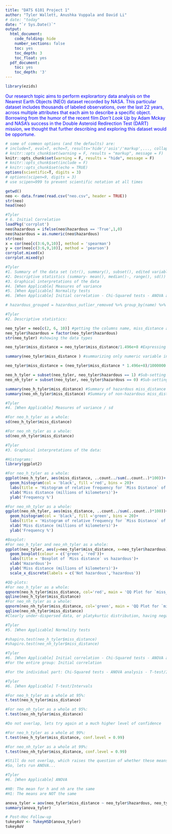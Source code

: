 ```yaml
---
title: "DATS 6101 Project 1"
author: "Tyler Wallett, Anushka Vuppala and David Li"
# date: "today"
date: "`r Sys.Date()`"
output:
  html_document:
    code_folding: hide
    number_sections: false
    toc: yes
    toc_depth: 3
    toc_float: yes
  pdf_document:
    toc: yes
    toc_depth: '3'
---
```

```r
library(ezids)
```
<span style="color: Blue;"> Our research topic aims to perform explorartory data analysis on the Nearest Earth Objects (NEO) dataset recorded by NASA. This particular dataset includes thousands of labeled observations, over the last 22 years, across multiple attributes that each aim to describe a specific object. Borrowing from the humor of the recent film *Don’t Look Up* by Adam Mckay and NASA’s success in the Double Asteroid Redirection Test (DART) mission, we thought that further describing and exploring this dataset would be opportune.</span> 

```r
# some of common options (and the defaults) are: 
# include=T, eval=T, echo=T, results='hide'/'asis'/'markup',..., collapse=F, warning=T, message=T, error=T, cache=T, fig.width=6, fig.height=4, fig.dim=c(6,4) #inches, fig.align='left'/'center','right', 
# knitr::opts_chunk$set(warning = F, results = "markup", message = F)
knitr::opts_chunk$set(warning = F, results = "hide", message = F)
# knitr::opts_chunk$set(include = F)
# knitr::opts_chunk$set(echo = TRUE)
options(scientific=T, digits = 3) 
# options(scipen=9, digits = 3) 
# use scipen=999 to prevent scientific notation at all times
```

```r
getwd()
neo <- data.frame(read.csv("neo.csv", header = TRUE))
str(neo)
head(neo)
```




```r
#Tyler 
# 6. Initial Correlation
loadPkg('corrplot')
neo$hazardous = ifelse(neo$hazardous == 'True',1,0)
neo$hazardous = as.numeric(neo$hazardous)
str(neo)
x = cor(neo[c(3:6,9,10)], method = 'spearman')
y = cor(neo[c(3:6,9,10)], method = 'pearson')
corrplot.mixed(x)
corrplot.mixed(y)
```


```r
#Tyler 
#1. Summary of the data set (str(), summary(), subset(), edited variable to `millions of kilometers`)
#2. Descriptive statistics (summary- mean(), median()-, range(), sd())
#3. Graphical interpretations of the data
#4. [When Applicable] Measures of variance
#5. [When Applicable] Normality tests
#6. [When Applicable] Initial correlation - Chi-Squared tests - ANOVA analysis - T-test/Intervals
```

```r
# hazardous_grouped = hazardous_outlier_removed %>% group_by(name) %>% summarise(absolute_magnitude = mean(absolute_magnitude))

```

```r
#Tyler 
#2. Descriptive statistics:

neo_tyler = neo[c(2, 6, 10)] #getting the columns name, miss_distance and hazardous
neo_tyler$hazardous = factor(neo_tyler$hazardous)
str(neo_tyler) #showing the data types

neo_tyler$miss_distance = neo_tyler$miss_distance/1.496e+8 #Expressing unit in au (astronomical units)

summary(neo_tyler$miss_distance ) #summarizing only numeric variable in au

neo_tyler$miss_distance = (neo_tyler$miss_distance * 1.496e+8)/1000000

neo_h_tyler = subset(neo_tyler, neo_tyler$hazardous == 1) #Sub-setting the data into hazardous 
neo_nh_tyler = subset(neo_tyler, neo_tyler$hazardous == 0) #Sub-setting the data into non-hazardous

summary(neo_h_tyler$miss_distance) #Summary of hazardous miss_distance
summary(neo_nh_tyler$miss_distance) #Summary of non-hazardous miss_distance
```

```r
#Tyler 
#4. [When Applicable] Measures of variance / sd

#For neo_h_tyler as a whole:
sd(neo_h_tyler$miss_distance)

#For neo_nh_tyler as a whole:
sd(neo_nh_tyler$miss_distance)
```

```r
#Tyler 
#3. Graphical interpretations of the data:

#Histograms:
library(ggplot2)

#For neo_h_tyler as a whole:
ggplot(neo_h_tyler, aes(miss_distance, ..count../sum(..count..)*100))+
  geom_histogram(col = 'black', fill ='red', bins = 20)+
  labs(title = 'Histogram of relative frequency for `Miss Distance` of hazardous (n=8840)')+
  xlab('Miss distance (millions of kilometers)')+
  ylab('Frequency %')

#For neo_nh_tyler as a whole:
ggplot(neo_nh_tyler, aes(miss_distance, ..count../sum(..count..)*100))+
  geom_histogram(col = 'black', fill ='green', bins = 20)+
  labs(title = 'Histogram of relative frequency for `Miss Distance` of not hazardous (n=81996)')+
  xlab('Miss distance (millions of kilometers)')+
  ylab('Frequency %')

#Boxplot:
#For neo_h_tyler and neo_nh_tyler as a whole:
ggplot(neo_tyler, aes(y=neo_tyler$miss_distance, x=neo_tyler$hazardous))+
  geom_boxplot(colour = c('green', 'red'))+
  labs(title = 'Boxplot of `Miss distance` vs hazardous')+
  xlab('Hazardous')+
  ylab('Miss distance (millions of kilometers)')+
  scale_x_discrete(labels = c('Not hazardous','hazardous'))

#QQ-plots:
#For neo_h_tyler as a whole:
qqnorm(neo_h_tyler$miss_distance, col='red', main = 'QQ Plot for `miss_distance` of hazardous (n=8840)')
qqline(neo_h_tyler$miss_distance)
#For neo_nh_tyler as a whole:
qqnorm(neo_nh_tyler$miss_distance, col='green', main = 'QQ Plot for `miss_distance` of not hazardous (n=81996)')
qqline(neo_nh_tyler$miss_distance)
#Clearly under-dispersed data, or platykurtic distribution, having negative excess kurtosis. 
```

```r
#Tyler 
#5. [When Applicable] Normality tests

#shapiro.test(neo_h_tyler$miss_distance)
#shapiro.test(neo_nh_tyler$miss_distance)
```


```r
#Tyler 
#6. [When Applicable] Initial correlation - Chi-Squared tests - ANOVA analysis - T-test/Intervals
#For the entire group: Initial correlation 

#For the individual part: Chi-Squared tests - ANOVA analysis - T-test/Intervals
```

```r
#Tyler 
#6. [When Applicable] T-test/Intervals

#For neo_h_tyler as a whole at 95%:
t.test(neo_h_tyler$miss_distance)

#For neo_nh_tyler as a whole at 95%:
t.test(neo_nh_tyler$miss_distance)

#Do not overlap, lets try again at a much higher level of confidence

#For neo_h_tyler as a whole at 99%:
t.test(neo_h_tyler$miss_distance, conf.level = 0.99)

#For neo_nh_tyler as a whole at 99%:
t.test(neo_nh_tyler$miss_distance, conf.level = 0.99)

#Still do not overlap, which raises the question of whether these means are different 
#So, lets run ANOVA...
```


```r
#Tyler 
#6. [When Applicable] ANOVA

#H0: The mean for h and nh are the same 
#H1: The means are NOT the same

anova_tyler = aov(neo_tyler$miss_distance ~ neo_tyler$hazardous, neo_tyler)
summary(anova_tyler)

# Post-Hoc Follow-up
tukeyAoV <- TukeyHSD(anova_tyler)
tukeyAoV
```

